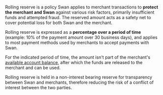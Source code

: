 Rolling reserve is a policy Swan applies to merchant transactions to **protect the merchant and Swan** against various risk factors, primarily insufficient funds and attempted fraud.
The reserved amount acts as a safety net to cover potential loss for both Swan and the merchant.

Rolling reserve is expressed as a **percentage over a period of time** (example: 10% of the payment amount over 30 business days), and applies to most payment methods used by merchants to accept payments with Swan.

For the indicated period of time, the amount isn't part of the merchant's [available account balance](https://docs.swan.io/concept/account/balances), after which the funds are released to the merchant and can be used.

Rolling reserve is held in a non-interest bearing reserve for transparency between Swan and merchants, therefore reducing the risk of a conflict of interest between the two parties.